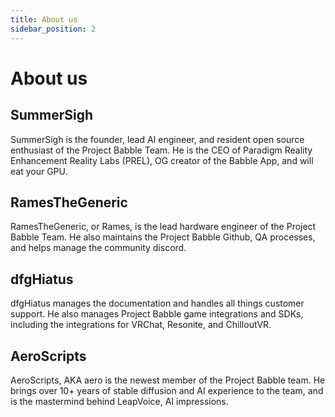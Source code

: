```yaml
---
title: About us
sidebar_position: 2
---
```


# About us

## SummerSigh
SummerSigh is the founder, lead AI engineer, and resident open source enthusiast of the Project Babble Team. He is the CEO of Paradigm Reality Enhancement Reality Labs (PREL), OG creator of the Babble App, and will eat your GPU.

## RamesTheGeneric
RamesTheGeneric, or Rames, is the lead hardware engineer of the Project Babble Team. He also maintains the Project Babble Github, QA processes, and helps manage the community discord.

## dfgHiatus
dfgHiatus manages the documentation and handles all things customer support. He also manages Project Babble game integrations and SDKs, including the integrations for VRChat, Resonite, and ChilloutVR.

## AeroScripts
AeroScripts, AKA aero is the newest member of the Project Babble team. He brings over 10+ years of stable diffusion and AI experience to the team, and is the mastermind behind LeapVoice, AI impressions.

